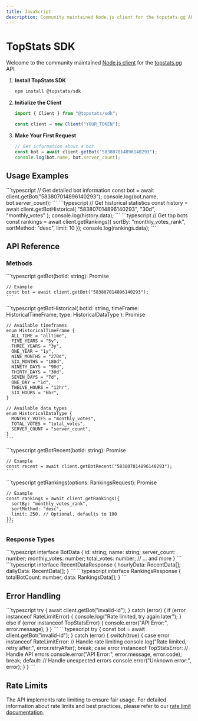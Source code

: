 ```yaml
---
title: JavaScript
description: Community maintained Node.js client for the topstats.gg API.
---
```



# TopStats SDK

Welcome to the community maintained [Node.js client](https://www.npmjs.com/package/@topstats/sdk) for the [topstats.gg](https://topstats.gg) API.

<Steps>

1. **Install TopStats SDK**

   ```sh
   npm install @topstats/sdk
   ```

2. **Initialize the Client**

   ```typescript
   import { Client } from "@topstats/sdk";

   const client = new Client("YOUR_TOKEN");
   ```

3. **Make Your First Request**

   ```typescript
   // Get information about a bot
   const bot = await client.getBot("583807014896140293");
   console.log(bot.name, bot.server_count);
   ```

</Steps>

## Usage Examples

<Tabs>
  <TabItem label="Bot Info">
    ```typescript
    // Get detailed bot information
    const bot = await client.getBot("583807014896140293");
    console.log(bot.name, bot.server_count);
    ```
  </TabItem>
  <TabItem label="Historical Data">
    ```typescript
    // Get historical statistics
    const history = await client.getBotHistorical(
      "583807014896140293",
      "30d",
      "monthly_votes"
    );
    console.log(history.data);
    ```
  </TabItem>
  <TabItem label="Rankings">
    ```typescript
    // Get top bots
    const rankings = await client.getRankings({
      sortBy: "monthly_votes_rank",
      sortMethod: "desc",
      limit: 10
    });
    console.log(rankings.data);
    ```
  </TabItem>
</Tabs>

## API Reference

### Methods

<Tabs>
  <TabItem label="getBot">
    ```typescript
    getBot(botId: string): Promise<BotData>

    // Example
    const bot = await client.getBot("583807014896140293");
    ```
  </TabItem>
  <TabItem label="getBotHistorical">
    ```typescript
    getBotHistorical(
      botId: string,
      timeFrame: HistoricalTimeFrame,
      type: HistoricalDataType
    ): Promise<HistoricalDataResponse>

    // Available timeframes
    enum HistoricalTimeFrame {
      ALL_TIME = "alltime",
      FIVE_YEARS = "5y",
      THREE_YEARS = "3y",
      ONE_YEAR = "1y",
      NINE_MONTHS = "270d",
      SIX_MONTHS = "180d",
      NINETY_DAYS = "90d",
      THIRTY_DAYS = "30d",
      SEVEN_DAYS = "7d",
      ONE_DAY = "1d",
      TWELVE_HOURS = "12hr",
      SIX_HOURS = "6hr",
    }

    // Available data types
    enum HistoricalDataType {
      MONTHLY_VOTES = "monthly_votes",
      TOTAL_VOTES = "total_votes",
      SERVER_COUNT = "server_count",
    }
    ```
  </TabItem>
  <TabItem label="getBotRecent">
    ```typescript
    getBotRecent(botId: string): Promise<RecentDataResponse>

    // Example
    const recent = await client.getBotRecent("583807014896140293");
    ```
  </TabItem>
  <TabItem label="getRankings">
    ```typescript
    getRankings(options: RankingsRequest): Promise<RankingsResponse>

    // Example
    const rankings = await client.getRankings({
      sortBy: "monthly_votes_rank",
      sortMethod: "desc",
      limit: 250, // Optional, defaults to 100
    });
    ```
  </TabItem>
</Tabs>

### Response Types

<Tabs>
  <TabItem label="BotData">
    ```typescript
    interface BotData {
      id: string;
      name: string;
      server_count: number;
      monthly_votes: number;
      total_votes: number;
      // ... and more
    }
    ```
  </TabItem>
  <TabItem label="RecentDataResponse">
    ```typescript
    interface RecentDataResponse {
      hourlyData: RecentData[];
      dailyData: RecentData[];
    }
    ```
  </TabItem>
  <TabItem label="RankingsResponse">
    ```typescript
    interface RankingsResponse {
      totalBotCount: number;
      data: RankingsData[];
    }
    ```
  </TabItem>
</Tabs>

## Error Handling

<Tabs>
  <TabItem label="Basic">
    ```typescript
    try {
      await client.getBot("invalid-id");
    } catch (error) {
      if (error instanceof RateLimitError) {
        console.log("Rate limited, try again later");
      } else if (error instanceof TopStatsError) {
        console.error("API Error:", error.message);
      }
    }
    ```
  </TabItem>
  <TabItem label="Advanced">
    ```typescript
    try {
      const bot = await client.getBot("invalid-id");
    } catch (error) {
      switch(true) {
        case error instanceof RateLimitError:
          // Handle rate limiting
          console.log("Rate limited, retry after:", error.retryAfter);
          break;
        case error instanceof TopStatsError:
          // Handle API errors
          console.error("API Error:", error.message, error.code);
          break;
        default:
          // Handle unexpected errors
          console.error("Unknown error:", error);
      }
    }
    ```
  </TabItem>
</Tabs>

## Rate Limits

The API implements rate limiting to ensure fair usage. For detailed information about rate limits and best practices, please refer to our [rate limit documentation](https://docs.topstats.gg/authentication/ratelimits/).
